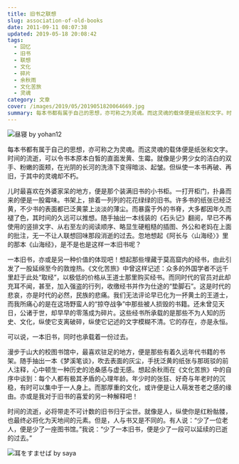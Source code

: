 ```yaml
---
title: 旧书之联想
slug: association-of-old-books
date: 2011-09-11 08:07:38
updated: 2019-05-18 20:08:42
tags:
  - 回忆
  - 旧书
  - 联想
  - 文化
  - 碎片
  - 余秋雨
  - 文化苦旅
  - 灵魂
category: 文章
cover: /images/2019/05/2019051820064669.jpg
summary: 每本书都有属于自己的思想，亦可称之为灵魂。而这灵魂的载体便是纸张和文字。时间的流逝，可以令书本原本白皙的直面发黄、生霉。就像是少男少女的洁白的双手、粉嫩的面颊，在光阴的长河的洗涤下变得暗淡、起皱。
---
```


![昼寝 by yohan12](/images/2019/05/2019051820064137.jpg)

每本书都有属于自己的思想，亦可称之为灵魂。而这灵魂的载体便是纸张和文字。时间的流逝，可以令书本原本白皙的直面发黄、生霉。就像是少男少女的洁白的双手、粉嫩的面颊，在光阴的长河的洗涤下变得暗淡、起皱。但纵使一本书再破、再旧，于其中的灵魂却不朽。

儿时最喜欢在外婆家呆的地方，便是那个装满旧书的小书柜。一打开柜门，扑鼻而来的便是一股霉味。书架上，排着一列列的花花绿绿的旧书。许多书的纸张已经泛黄，不少书的表面都已泛黄蒙上淡淡的薄尘。而暴露于外的书脊，大多都因年久而褪了色，其时间的久远可以推想。随手抽出一本线装的《石头记》翻阅，早已不再使用的竖排文字、从右至左的阅读顺序、略显生硬粗糙的插图、外公和老妈在上面的批注，无一不让人联想回味那段消逝的过去。忽地想起《阿长与〈山海经〉》里的那本《山海经》，是不是也是这样一本旧书呢？

一本旧书，亦或是另一种价值的体现吧！想起那些埋藏于莫高窟内的经书，由此引发了一股延绵至今的敦煌热。《文化苦旅》中曾这样记述：众多的外国学者不远千里赶于此处“取经”，以极低的价格从王道士那里购买经书。而同时代的官员对此却充耳不闻，甚至，加入强盗的行列，收缴经书并作为仕途的“垫脚石”。这是时代的悲哀，亦是时代的必然，民族的悲痛。我们无法评论早已化为一抔黄土的王道士，而我所痛心的是在这场野蛮人的“掠夺战争”中那些被人损毁的书籍。还未曾见天日，公诸于世，却早早的零落成为碎片。这些经书所承载的是那些不为人知的历史、文化，纵使它支离破碎，纵使它记述的文字模糊不清。它的存在，亦是永恒。

可以说，一本旧书，同时也承载着一份过去。

漫步于山大的校图书馆中，最喜欢驻足的地方，便是那些有着久远年代书籍的书架。随手抽出一本《梦溪笔谈》，吹去表面的灰尘，手抚泛黄的纸张与那斑驳的前人注释，心中顿生一种历史的沧桑感与虚无感。想起余秋雨在《文化苦旅》中的自序中谈到：每个人都有极其矛盾的心理年龄。年少时的张狂、好奇与年老时的沉稳，有时可以集中于一人身上。而那厚重的文化，或许便是让人萌发苍老之感的缘由。亦或是我对于旧书的喜爱的另一种解释吧！

时间的流逝，必将带走不可计数的旧书归于尘世。就像是人，纵使你是红粉骷髅，也最终必将化为天地间的元素。但是，人与书又是不同的。有人说：“少了一位老人，便是少了一座图书馆。”我说：“少了一本旧书，便是少了一段可以延续的已逝的过去。”

![耳をすませば by  saya](/images/2019/05/2019051820063483.jpg)
